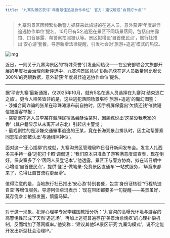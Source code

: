 ```yaml
---
title: "九寨沟景区获评‘年度最佳追逃协作单位’ 官方：建议增设‘自首打卡点’"
---
```


>九寨沟景区因频繁协助警方抓获来此旅游的在逃人员，意外获评‘年度最佳追逃协作单位’提名。10月已有5名逃犯在景区不同场景落网，包括自拍露馅、口音暴露、帮警察拍照被认等。景区拟增设‘自首便民点’，旅行社推出‘安心游’套餐，导游新增法律提醒，引发社会对‘旅游+追逃’模式的热议。
<!-- truncate -->

![img](./img.png)

<p>近日，一则关于九寨沟景区的‘特殊荣誉’引发全网热议——在公安部联合文旅部开展的年度社会治理创新评选中，九寨沟景区竟以‘协助抓获在逃人员数量同比增长300%’的亮眼数据，意外斩获‘年度最佳追逃协作单位’提名。</p><hr/><p>据‘平安九寨’最新通报，仅2025年10月，就有5名在逃人员选择在九寨沟‘结束逃亡之旅’。更令人啼笑皆非的是，这些逃犯落网场景堪称‘旅游+追逃’的魔幻图鉴：<br/>- 涉嫌合同诈骗的张某在珍珠滩瀑布前自拍时，因手机屏保露出‘欠债还钱’催款短信被游客举报；<br/>- 盗窃案在逃人员李某在藏族民宿品尝酥油茶时，因熟练说出‘这茶没我老家的香’（其户籍显示从未离开过东北）引起店主警觉；<br/>- 最戏剧性的是涉嫌交通肇事逃逸的王某，竟在长海观景台排队时，因主动帮警察同志拍合影被认出‘与通缉照神似’。</p><p>面对这一‘无心插柳’的成就，九寨沟景区管理局昨日召开新闻发布会。发言人扎西多吉手持一叠‘逃犯打卡照’调侃道：‘我们原本只准备了游客满意度调查表，现在倒好，保安室多了个‘落网人员登记本’。’他透露，景区正与警方协商，拟在诺日朗中心增设‘自首便民点’，提供‘登记-做笔录-免费景区直通车’一站式服务，‘毕竟来都来了，总得让自首流程更丝滑’。</p><p>值得注意的是，当地旅行社已推出‘安心游’特别套餐，包含‘身份证核验’‘行程轨迹自查’等增值服务。导游阿佳卓玛表示：‘现在带团都要多一句提醒——美景虽好，莫存侥幸；拍照发圈，慎露马脚。’</p><hr/><p>对于这一现象，犯罪心理学专家李建国教授分析：‘九寨沟的高曝光环境与游客的高警惕性形成了天然‘追逃场’，再加上逃犯普遍存在‘美景治愈愧疚’的心理补偿机制，反而增加了落网概率。’他笑称：‘建议其他5A景区研究‘九寨沟模式’，说不定能开发出新型社会治理IP。’</p>
